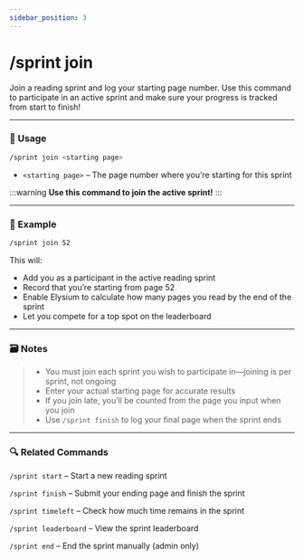 ```yaml
---
sidebar_position: 3
---
```


# /sprint join 

Join a reading sprint and log your starting page number. Use this command to participate in an active sprint and make sure your progress is tracked from start to finish!

<hr className="md-divider-gradient" />

### 💬 Usage
```bash
/sprint join <starting page>
```
- `<starting page>` – The page number where you’re starting for this sprint

:::warning
**Use this command to join the active sprint!**
:::

<hr className="md-divider-gradient" />

### 📌 Example
```bash
/sprint join 52
```
This will:
- Add you as a participant in the active reading sprint
- Record that you’re starting from page 52
- Enable Elysium to calculate how many pages you read by the end of the sprint
- Let you compete for a top spot on the leaderboard

<hr className="md-divider-gradient" />

### 🗃️ Notes
> - You must join each sprint you wish to participate in—joining is per sprint, not ongoing
> - Enter your actual starting page for accurate results
> - If you join late, you’ll be counted from the page you input when you join
> - Use `/sprint finish` to log your final page when the sprint ends

<hr className="md-divider-gradient" />

### 🔍 Related Commands
`/sprint start` – Start a new reading sprint

`/sprint finish` – Submit your ending page and finish the sprint

`/sprint timeleft` – Check how much time remains in the sprint

`/sprint leaderboard` – View the sprint leaderboard

`/sprint end` – End the sprint manually (admin only)